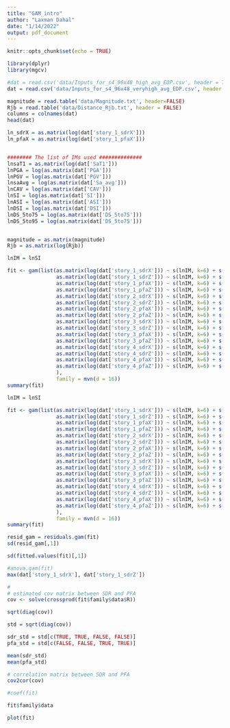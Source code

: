```yaml
---
title: "GAM_intro"
author: "Laxman Dahal"
date: "1/14/2022"
output: pdf_document
---
```


```r
knitr::opts_chunk$set(echo = TRUE)
```

```r
library(dplyr)
library(mgcv)
```

```r
#dat = read.csv('data/Inputs_for_s4_96x48_high_avg_EDP.csv', header = TRUE)
dat = read.csv('data/Inputs_for_s4_96x48_veryhigh_avg_EDP.csv', header = TRUE)

magnitude = read.table('data/Magnitude.txt', header=FALSE)
Rjb = read.table('data/Distance_Rjb.txt', header = FALSE)
columns = colnames(dat)
head(dat)
```


```r
ln_sdrX = as.matrix(log(dat['story_1_sdrX']))
ln_pfaX = as.matrix(log(dat['story_1_pfaX']))


######## The list of IMs used ##############
lnsaT1 = as.matrix(log(dat['SaT1']))
lnPGA = log(as.matrix(dat['PGA']))
lnPGV = log(as.matrix(dat['PGV']))
lnsaAvg = log(as.matrix(dat['Sa_avg']))
lnCAV = log(as.matrix(dat['CAV']))
lnSI = log(as.matrix(dat['SI']))
lnASI = log(as.matrix(dat['ASI']))
lnDSI = log(as.matrix(dat['DSI']))
lnDS_5to75 = log(as.matrix(dat['DS_5to75']))
lnDS_5to95 = log(as.matrix(dat['DS_5to75']))


magnitude = as.matrix(magnitude)
Rjb = as.matrix(log(Rjb))

```


```r
lnIM = lnSI

fit <- gam(list(as.matrix(log(dat['story_1_sdrX'])) ~ s(lnIM, k=6) + s(magnitude, k=6) ,
                as.matrix(log(dat['story_1_sdrZ'])) ~ s(lnIM, k=6) + s(magnitude, k=6) ,
                as.matrix(log(dat['story_1_pfaX'])) ~ s(lnIM, k=6) + s(magnitude, k=6),
                as.matrix(log(dat['story_1_pfaZ'])) ~ s(lnIM, k=6) + s(magnitude, k=6),
                as.matrix(log(dat['story_2_sdrX'])) ~ s(lnIM, k=6) + s(magnitude, k=6) ,
                as.matrix(log(dat['story_2_sdrZ'])) ~ s(lnIM, k=6) + s(magnitude, k=6) ,
                as.matrix(log(dat['story_2_pfaX'])) ~ s(lnIM, k=6) + s(magnitude, k=6),
                as.matrix(log(dat['story_2_pfaZ'])) ~ s(lnIM, k=6) + s(magnitude, k=6),
                as.matrix(log(dat['story_3_sdrX'])) ~ s(lnIM, k=6) + s(magnitude, k=6) ,
                as.matrix(log(dat['story_3_sdrZ'])) ~ s(lnIM, k=6) + s(magnitude, k=6) ,
                as.matrix(log(dat['story_3_pfaX'])) ~ s(lnIM, k=6) + s(magnitude, k=6),
                as.matrix(log(dat['story_3_pfaZ'])) ~ s(lnIM, k=6) + s(magnitude, k=6),
                as.matrix(log(dat['story_4_sdrX'])) ~ s(lnIM, k=6) + s(magnitude, k=6) ,
                as.matrix(log(dat['story_4_sdrZ'])) ~ s(lnIM, k=6) + s(magnitude, k=6) , 
                as.matrix(log(dat['story_4_pfaX'])) ~ s(lnIM, k=6) + s(magnitude, k=6),
                as.matrix(log(dat['story_4_pfaZ'])) ~ s(lnIM, k=6) + s(magnitude, k=6)
                ),
                family = mvn(d = 16))
summary(fit)
```


```r
lnIM = lnSI

fit <- gam(list(as.matrix(log(dat['story_1_sdrX'])) ~ s(lnIM, k=6) + s(Rjb, k=6),
                as.matrix(log(dat['story_1_sdrZ'])) ~ s(lnIM, k=6) + s(Rjb, k=6),
                as.matrix(log(dat['story_1_pfaX'])) ~ s(lnIM, k=6) + s(Rjb, k=6),
                as.matrix(log(dat['story_1_pfaZ'])) ~ s(lnIM, k=6) + s(Rjb, k=6),
                as.matrix(log(dat['story_2_sdrX'])) ~ s(lnIM, k=6) + s(Rjb, k=6),
                as.matrix(log(dat['story_2_sdrZ'])) ~ s(lnIM, k=6) + s(Rjb, k=6),
                as.matrix(log(dat['story_2_pfaX'])) ~ s(lnIM, k=6) + s(Rjb, k=6),
                as.matrix(log(dat['story_2_pfaZ'])) ~ s(lnIM, k=6) + s(Rjb, k=6),
                as.matrix(log(dat['story_3_sdrX'])) ~ s(lnIM, k=6) + s(Rjb, k=6),
                as.matrix(log(dat['story_3_sdrZ'])) ~ s(lnIM, k=6) + s(Rjb, k=6),
                as.matrix(log(dat['story_3_pfaX'])) ~ s(lnIM, k=6) + s(Rjb, k=6),
                as.matrix(log(dat['story_3_pfaZ'])) ~ s(lnIM, k=6) + s(Rjb, k=6),
                as.matrix(log(dat['story_4_sdrX'])) ~ s(lnIM, k=6) + s(Rjb, k=6),
                as.matrix(log(dat['story_4_sdrZ'])) ~ s(lnIM, k=6) + s(Rjb, k=6), 
                as.matrix(log(dat['story_4_pfaX'])) ~ s(lnIM, k=6) + s(Rjb, k=6),
                as.matrix(log(dat['story_4_pfaZ'])) ~ s(lnIM, k=6) + s(Rjb, k=6)
                ),
                family = mvn(d = 16))
summary(fit)
```


```r
resid_gam = residuals.gam(fit)
sd(resid_gam[,1])
```
```r
sd(fitted.values(fit)[,1])
```


```r
#anova.gam(fit)
max(dat['story_1_sdrX'], dat['story_1_sdrZ'])
```

```r
#
# estimated cov matrix between SDR and PFA
cov <- solve(crossprod(fit$family$data$R))

```
```r
sqrt(diag(cov))
```

```r
std = sqrt(diag(cov))

sdr_std = std[c(TRUE, TRUE, FALSE, FALSE)]
pfa_std = std[c(FALSE, FALSE, TRUE, TRUE)]
```

```r
mean(sdr_std)
mean(pfa_std)
```



```r
# correlation matrix between SDR and PFA
cov2cor(cov)
```


```r
#coef(fit)
```


```r
fit$family$data
```


```r
plot(fit)
```









